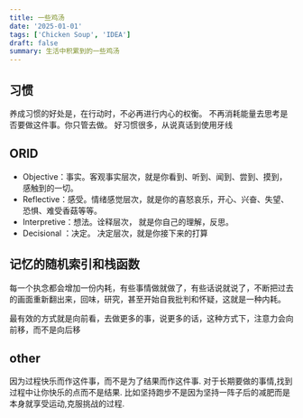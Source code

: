 ```yaml
---
title: 一些鸡汤
date: '2025-01-01'
tags: ['Chicken Soup', 'IDEA']
draft: false
summary: 生活中积累到的一些鸡汤
---
```


## 习惯

养成习惯的好处是，在行动时，不必再进行内心的权衡。
不再消耗能量去思考是否要做这件事。你只管去做。
好习惯很多，从说真话到使用牙线

## ORID

- Objective：事实。客观事实层次，就是你看到、听到、闻到、尝到、摸到，感触到的一切。
- Reflective：感受。情绪感觉层次，就是你的喜怒哀乐，开心、兴奋、失望、恐惧、难受香菇等等。
- Interpretive：想法。诠释层次， 就是你自己的理解，反思。
- Decisional ：决定。 决定层次，就是你接下来的打算

## 记忆的随机索引和栈函数

每一个执念都会增加一份内耗，有些事情做就做了，有些话说就说了，不断把过去的画面重新翻出来，回味，研究，甚至开始自我批判和怀疑，这就是一种内耗。

最有效的方式就是向前看，去做更多的事，说更多的话，这种方式下，注意力会向前移，而不是向后移

## other

因为过程快乐而作这件事，而不是为了结果而作这件事. 
对于长期要做的事情,找到过程中让你快乐的点而不是结果. 比如坚持跑步不是因为坚持一阵子后的减肥而是本身就享受运动,克服挑战的过程. 